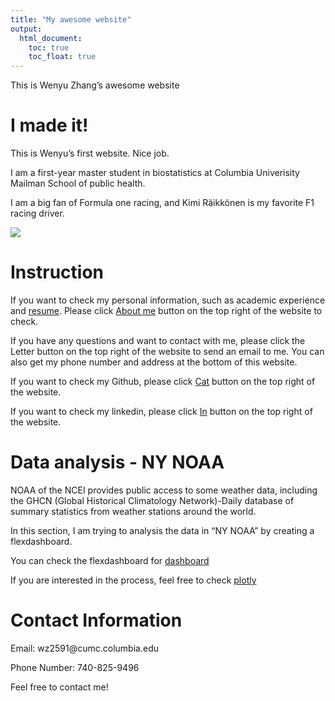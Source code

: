 ```yaml
---
title: "My awesome website"
output: 
  html_document:
    toc: true
    toc_float: true
---
```


This is Wenyu Zhang's awesome website

# I made it!
This is Wenyu's first website. Nice job. 

I am a first-year master student in biostatistics at Columbia Univerisity Mailman School of public health.

I am a big fan of Formula one racing, and Kimi Räikkönen is my favorite F1 racing driver.

![](images/kimi-raikkonen.jpg)

# Instruction
If you want to check my personal information, such as academic experience and [resume](Resume-Wenyu Zhang (WZ2591).pdf). Please click [About me](about.html) button on the top right of the website to check.

If you have any questions and want to contact with me, please click the Letter button on the top right of the website to send an email to me. 
You can also get my phone number and address at the bottom of this website.

If you want to check my Github, please click [Cat](http://github.com/WenyuZhang77) button on the top right of the website.

If you want to check my linkedin, please click [In](http://www.linkedin.com/in/vincentwenyuzhang) button on the top right of the website.

# Data analysis - NY NOAA
NOAA of the NCEI provides public access to some weather data, including the GHCN (Global Historical Climatology Network)-Daily database of summary statistics from weather stations around the world.

In this section, I am trying to analysis the data in "NY NOAA" by creating a flexdashboard.

You can check the flexdashboard for [dashboard](DASHBOARD.html)

If you are interested in the process, feel free to check [plotly](plotly.html)

# Contact Information

Email: wz2591@cumc.columbia.edu

Phone Number: 740-825-9496

Feel free to contact me!




